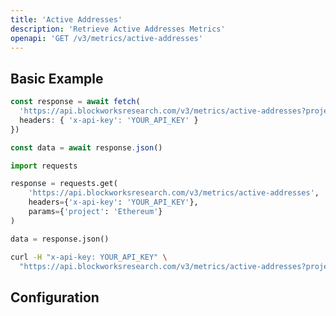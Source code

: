```yaml
---
title: 'Active Addresses'
description: 'Retrieve Active Addresses Metrics'
openapi: 'GET /v3/metrics/active-addresses'
---
```



<Endpoint method="GET" path="/v3/metrics/active-addresses" />

## Basic Example

<CodeGroup>

```typescript TypeScript
const response = await fetch(
  'https://api.blockworksresearch.com/v3/metrics/active-addresses?project=Ethereum', {
  headers: { 'x-api-key': 'YOUR_API_KEY' }
})

const data = await response.json()
```

```python Python
import requests

response = requests.get(
    'https://api.blockworksresearch.com/v3/metrics/active-addresses',
    headers={'x-api-key': 'YOUR_API_KEY'},
    params={'project': 'Ethereum'}
)

data = response.json()
```

```bash cURL
curl -H "x-api-key: YOUR_API_KEY" \
  "https://api.blockworksresearch.com/v3/metrics/active-addresses?project=Ethereum"
```

</CodeGroup>


<GenericResponse />

## Configuration

<QueryParams />
